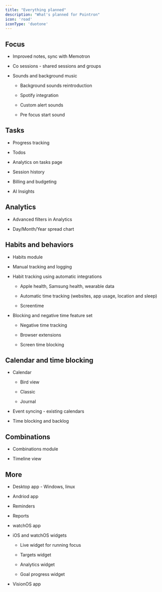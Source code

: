 ```yaml
---
title: "Everything planned"
description: "What's planned for Pointron"
icon: 'road'
iconType: 'duotone'
---
```


## Focus

* Improved notes, sync with Memotron

* Co sessions - shared sessions and groups

* Sounds and background music

  * Background sounds reintroduction

  * Spotify integration

  * Custom alert sounds

  * Pre focus start sound

## Tasks

* Progress tracking

* Todos

* Analytics on tasks page

* Session history

* Billing and budgeting

* AI Insights

## Analytics

* Advanced filters in Analytics

* Day/Month/Year spread chart

## Habits and behaviors

* Habits module

* Manual tracking and logging

* Habit tracking using automatic integrations

  * Apple health, Samsung health, wearable data

  * Automatic time tracking (websites, app usage, location and sleep)

  * Screentime

* Blocking and negative time feature set

  * Negative time tracking

  * Browser extensions

  * Screen time blocking

## Calendar and time blocking

* Calendar

  * Bird view

  * Classic

  * Journal

* Event syncing - existing calendars

* Time blocking and backlog

## Combinations

* Combinations module

* Timeline view

## More

* Desktop app - Windows, linux

* Andriod app

* Reminders

* Reports

* watchOS app

* iOS and watchOS widgets

  * Live widget for running focus

  * Targets widget

  * Analytics widget

  * Goal progress widget

* VisionOS app